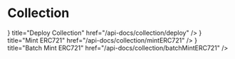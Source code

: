 
# Collection

<Cards>
  <Cards.Card
    icon={<ChevronRightIcon />}
    title="Deploy Collection"
    href="/api-docs/collection/deploy"
  />
  <Cards.Card
    icon={<ChevronRightIcon />}
    title="Mint ERC721"
    href="/api-docs/collection/mintERC721"
  />
  <Cards.Card
    icon={<ChevronRightIcon />}
    title="Batch Mint ERC721"
    href="/api-docs/collection/batchMintERC721"
  />
</Cards>
